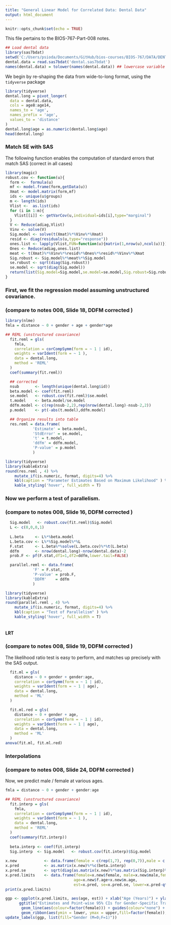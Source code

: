 ```yaml
---
title: "General Linear Model for Correlated Data: Dental Data"
output: html_document
---
```


```r
knitr::opts_chunk$set(echo = TRUE)
```



This file pertains to the BIOS-767-Part-008 notes. 
```r
## Load dental data
library(sas7bdat)
setwd('C:/Users/psioda/Documents/GitHub/bios-courses/BIOS-767/DATA/DENTAL')
dental.data = read.sas7bdat('dental.sas7bdat')
names(dental.data) = tolower(names(dental.data)) ## lowercase variable names
```


We begin by re-shaping the data from wide-to-long format, using the `tidyverse` package
```r
library(tidyverse)
dental.long = pivot_longer(
  data = dental.data,
  cols = age8:age14,
  names_to = 'age',
  names_prefix = 'age',
  values_to = 'distance'
)
dental.long$age = as.numeric(dental.long$age)
head(dental.long)
```

### Match SE with SAS
The following function enables the computation of standard errors that match SAS (correct in all cases)
```r
library(magic)
robust.cov <- function(u){
  form <-  formula(u)
  mf <- model.frame(form,getData(u))
  Xmat <- model.matrix(form,mf)
  ids <- unique(u$groups)
  m <- length(ids)
  Vlist <-  as.list(ids)
  for (i in 1:m){
    Vlist[[i]] <- getVarCov(u,individual=ids[i],type="marginal")
  }
  V <- Reduce(adiag,Vlist)
  Vinv <- solve(V)
  Sig.model <- solve(t(Xmat)%*%Vinv%*%Xmat)
  resid <- diag(residuals(u,type="response"))
  ones.list <- lapply(Vlist,FUN=function(u){matrix(1,nrow(u),ncol(u))})
  Ones <- Reduce(adiag,ones.list)
  meat <- t(Xmat)%*%Vinv%*%resid%*%Ones%*%resid%*%Vinv%*%Xmat
  Sig.robust <- Sig.model%*%meat%*%Sig.model
  se.robust <- sqrt(diag(Sig.robust))
  se.model <- sqrt(diag(Sig.model))
  return(list(Sig.model=Sig.model,se.model=se.model,Sig.robust=Sig.robust,se.robust=se.robust))
}
```



### First, we fit the regression model assuming unstructured covariance. 
### (compare to notes 008, Slide 18, DDFM corrected )
```r
library(nlme)
fmla = distance ~ 0 + gender + age + gender*age

## REML (unstructured covariance)
  fit.reml = gls( 
    fmla, 
    correlation = corCompSymm(form = ~ 1 | id), 
    weights = varIdent(form = ~ 1 ),
    data = dental.long, 
    method = 'REML'
  )
  coef(summary(fit.reml))

  ## corrected
  nsub       <- length(unique(dental.long$id))
  beta.model <- coef(fit.reml)
  se.model   <- robust.cov(fit.reml)$se.model
  t.model    <- beta.model/se.model
  ddfm.model <- c(rep(nsub-2,2),rep(nrow(dental.long)-nsub-2,2))
  p.model    <- pt(-abs(t.model),ddfm.model)

  ## Organize results into table
  res.reml = data.frame(
            'Estimate' = beta.model, 
            'StdError' = se.model, 
            't' = t.model,
            'ddfm' = ddfm.model,
            'P-value' = p.model
            )

library(tidyverse)
library(kableExtra)
round(res.reml , 4) %>% 
    mutate_if(is.numeric, format, digits=4) %>% 
    kbl(caption = "Parameter Estimates Based on Maximum Likelihood" ) %>% 
    kable_styling('hover', full_width = T)
```

### Now we perform a test of parallelism.
### (compare to notes 008, Slide 16, DDFM corrected )
```r
  Sig.model   <- robust.cov(fit.reml)$Sig.model
  L <- c(0,0,0,1)
  
  L.beta     <- L%*%beta.model
  L.beta.cov <- L%*%Sig.model%*%L
  F.stat     <- L.beta%*%solve(L.beta.cov)%*%t(L.beta)
  ddfm       <- nrow(dental.long)-nrow(dental.data)-2
  prob.F <- pf(F.stat,df1=1,df2=ddfm,lower.tail=FALSE)

  parallel.reml <- data.frame(
            'F' = F.stat, 
            'P-value' = prob.F,
            'DDFM'    = ddfm
            )

library(tidyverse)
library(kableExtra)
round(parallel.reml , 4) %>% 
    mutate_if(is.numeric, format, digits=4) %>% 
    kbl(caption = "Test of Parallelism" ) %>% 
    kable_styling('hover', full_width = T)  
  
```


#### LRT
### (compare to notes 008, Slide 19, DDFM corrected )
The likelihood ratio test is easy to perform, and matches up precisely
with the SAS output.

```r

  fit.ml = gls( 
    distance ~ 0 + gender + gender:age, 
    correlation = corSymm(form = ~ 1 | id), 
    weights = varIdent(form = ~ 1 | age),
    data = dental.long, 
    method = 'ML'
  )

  fit.ml.red = gls( 
    distance ~ 0 + gender + age, 
    correlation = corSymm(form = ~ 1 | id), 
    weights = varIdent(form = ~ 1 | age),
    data = dental.long, 
    method = 'ML'
  )
anova(fit.ml, fit.ml.red)
```

### Interpolations
### (compare to notes 008, Slide 24, DDFM corrected )
Now, we predict male / female at various ages.
```r

fmla = distance ~ 0 + gender + gender:age

## REML (unstructured covariance)
  fit.interp = gls( 
    fmla, 
    correlation = corCompSymm(form = ~ 1 | id), 
    weights = varIdent(form = ~ 1 ),
    data = dental.long, 
    method = 'REML'
  )
  coef(summary(fit.interp))
  
  beta.interp <- coef(fit.interp)
  Sig.interp  <- Sig.model   <- robust.cov(fit.interp)$Sig.model
  
x.new            <- data.frame(female = c(rep(1,7), rep(0,7)),male = c(rep(0,7),rep(1,7)), f.age = c(8:14,rep(0,7)),m.age = c(rep(0,7),8:14))
x.pred           <- as.matrix(x.new)%*%c(beta.interp)
x.pred.se        <- sqrt(diag(as.matrix(x.new)%*%as.matrix(Sig.interp)%*%t(as.matrix(x.new))))
x.pred.limits    <- data.frame(female=x.new$female, male=x.new$male,female.slope=x.new$f.age,male.slope=x.new$m.age,
                              age=x.new$f.age+x.new$m.age,
                              est=x.pred, se=x.pred.se, lower=x.pred-qt(0.975,ddfm)*x.pred.se,upper=x.pred+qt(0.975,ddfm)*x.pred.se)
print(x.pred.limits)

ggp <- ggplot(x.pred.limits, aes(age, est)) + xlab("Age (Years)") + ylab("Distance") +
      ggtitle("Estimates and Point-wise 95% CIs for Gender-Specific Trajectories") + 
       geom_line(aes(colour=factor(female))) + guides(colour="none") +
       geom_ribbon(aes(ymin = lower, ymax = upper,fill=factor(female)),alpha=0.1) 
update_labels(ggp, list(fill="Gender (M=0;F=1)"))      
```



